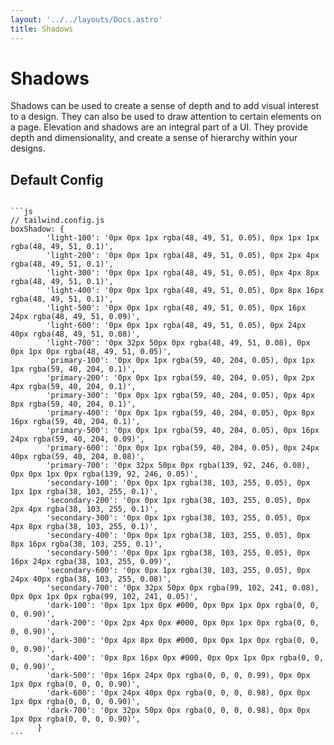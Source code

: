 ```yaml
---
layout: '../../layouts/Docs.astro'
title: Shadows
---
```



# Shadows

Shadows can be used to create a sense of depth and to add visual interest to a design. They can also be used to draw attention to certain elements on a page. Elevation and shadows are an integral part of a UI. They provide depth and dimensionality, and create a sense of hierarchy within your designs.

<Shadows />

## Default Config

<Code>
```js	
// tailwind.config.js
boxShadow: {
        'light-100': '0px 0px 1px rgba(48, 49, 51, 0.05), 0px 1px 1px rgba(48, 49, 51, 0.1)',
        'light-200': '0px 0px 1px rgba(48, 49, 51, 0.05), 0px 2px 4px rgba(48, 49, 51, 0.1)',
        'light-300': '0px 0px 1px rgba(48, 49, 51, 0.05), 0px 4px 8px rgba(48, 49, 51, 0.1)',
        'light-400': '0px 0px 1px rgba(48, 49, 51, 0.05), 0px 8px 16px rgba(48, 49, 51, 0.1)',
        'light-500': '0px 0px 1px rgba(48, 49, 51, 0.05), 0px 16px 24px rgba(48, 49, 51, 0.09)',
        'light-600': '0px 0px 1px rgba(48, 49, 51, 0.05), 0px 24px 40px rgba(48, 49, 51, 0.08)',
        'light-700': '0px 32px 50px 0px rgba(48, 49, 51, 0.08), 0px 0px 1px 0px rgba(48, 49, 51, 0.05)',
        'primary-100': '0px 0px 1px rgba(59, 40, 204, 0.05), 0px 1px 1px rgba(59, 40, 204, 0.1)',
        'primary-200': '0px 0px 1px rgba(59, 40, 204, 0.05), 0px 2px 4px rgba(59, 40, 204, 0.1)',
        'primary-300': '0px 0px 1px rgba(59, 40, 204, 0.05), 0px 4px 8px rgba(59, 40, 204, 0.1)',
        'primary-400': '0px 0px 1px rgba(59, 40, 204, 0.05), 0px 8px 16px rgba(59, 40, 204, 0.1)',
        'primary-500': '0px 0px 1px rgba(59, 40, 204, 0.05), 0px 16px 24px rgba(59, 40, 204, 0.09)',
        'primary-600': '0px 0px 1px rgba(59, 40, 204, 0.05), 0px 24px 40px rgba(59, 40, 204, 0.08)',
        'primary-700': '0px 32px 50px 0px rgba(139, 92, 246, 0.08), 0px 0px 1px 0px rgba(139, 92, 246, 0.05)',
        'secondary-100': '0px 0px 1px rgba(38, 103, 255, 0.05), 0px 1px 1px rgba(38, 103, 255, 0.1)',
        'secondary-200': '0px 0px 1px rgba(38, 103, 255, 0.05), 0px 2px 4px rgba(38, 103, 255, 0.1)',
        'secondary-300': '0px 0px 1px rgba(38, 103, 255, 0.05), 0px 4px 8px rgba(38, 103, 255, 0.1)',
        'secondary-400': '0px 0px 1px rgba(38, 103, 255, 0.05), 0px 8px 16px rgba(38, 103, 255, 0.1)',
        'secondary-500': '0px 0px 1px rgba(38, 103, 255, 0.05), 0px 16px 24px rgba(38, 103, 255, 0.09)',
        'secondary-600': '0px 0px 1px rgba(38, 103, 255, 0.05), 0px 24px 40px rgba(38, 103, 255, 0.08)',
        'secondary-700': '0px 32px 50px 0px rgba(99, 102, 241, 0.08), 0px 0px 1px 0px rgba(99, 102, 241, 0.05)',
        'dark-100': '0px 1px 1px 0px #000, 0px 0px 1px 0px rgba(0, 0, 0, 0.90)',
        'dark-200': '0px 2px 4px 0px #000, 0px 0px 1px 0px rgba(0, 0, 0, 0.90)',
        'dark-300': '0px 4px 8px 0px #000, 0px 0px 1px 0px rgba(0, 0, 0, 0.90)',
        'dark-400': '0px 8px 16px 0px #000, 0px 0px 1px 0px rgba(0, 0, 0, 0.90)',
        'dark-500': '0px 16px 24px 0px rgba(0, 0, 0, 0.99), 0px 0px 1px 0px rgba(0, 0, 0, 0.90)',
        'dark-600': '0px 24px 40px 0px rgba(0, 0, 0, 0.98), 0px 0px 1px 0px rgba(0, 0, 0, 0.90)',
        'dark-700': '0px 32px 50px 0px rgba(0, 0, 0, 0.98), 0px 0px 1px 0px rgba(0, 0, 0, 0.90)',
      }
```
</Code>
